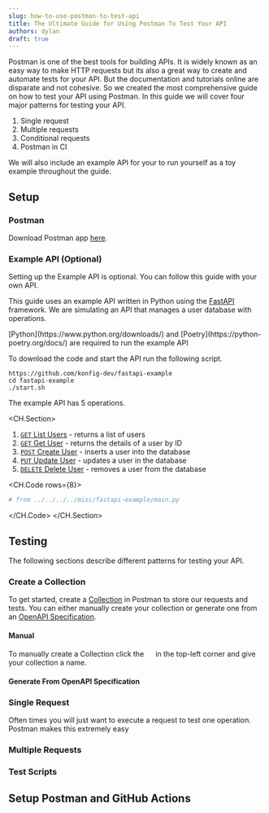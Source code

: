 ```yaml
---
slug: how-to-use-postman-to-test-api
title: The Ultimate Guide for Using Postman To Test Your API
authors: dylan
draft: true
---
```



Postman is one of the best tools for building APIs. It is widely known as an
easy way to make HTTP requests but its also a great way to create and automate
tests for your API. But the documentation and tutorials online are disparate and
not cohesive. So we created the most comprehensive guide on how to test your API
using Postman. In this guide we will cover four major patterns for testing your API.

1. Single request
2. Multiple requests
3. Conditional requests
4. Postman in CI

We will also include an example API for your to run yourself as a toy example
throughout the guide.

## Setup

### Postman

Download Postman app [here](https://www.postman.com/downloads/).

### Example API (Optional)

<Admonition type="note" title="Optional">
    Setting up the Example API is optional. You can follow this guide with your own API.
</Admonition>

This guide uses an example API written in Python using the
[FastAPI](https://fastapi.tiangolo.com/) framework. We are simulating an API
that manages a user database with <Tooltip tip="Create, read, update, and
delete" text="CRUD"/> operations.

<Admonition type="info" title="System Requirements">
    [Python](https://www.python.org/downloads/) and [Poetry](https://python-poetry.org/docs/) are required to run the example API
</Admonition>

To download the code and start the API run the following script.

```shell
https://github.com/konfig-dev/fastapi-example
cd fastapi-example
./start.sh
```

The example API has 5 operations.

<CH.Section>
1. [`GET` List Users](focus://20:22) - returns a list of users
2. [`GET` Get User](focus://25:30) - returns the details of a user by ID
3. [`POST` Create User](focus://33:36) - inserts a user into the database
4. [`PUT` Update User](focus://39:45) - updates a user in the database
5. [`DELETE` Delete User](focus://48:54) - removes a user from the database

<CH.Code rows={8}>
```python main.py
# from ../../../../misc/fastapi-example/main.py
```
</CH.Code>
</CH.Section>

## Testing

The following sections describe different patterns for testing your API.

### Create a Collection

To get started, create a
[Collection](https://learning.postman.com/docs/collections/collections-overview/#:~:text=Postman%20Collections%20are%20a%20group,particular%20request%20in%20your%20history.)
in Postman to store our requests and tests. You can either manually create your
collection or generate one from an [OpenAPI
Specification](https://swagger.io/specification/).

#### Manual

To manually create a Collection click the <img src={createCollectionButton}
height="15rem"/> in the top-left corner and give your collection a name.

<VideoPlayer url="/video/create-collection.mov"/>

#### Generate From OpenAPI Specification

### Single Request

Often times you will just want to execute a request to test one operation. Postman makes this extremely easy

### Multiple Requests

### Test Scripts

## Setup Postman and GitHub Actions




